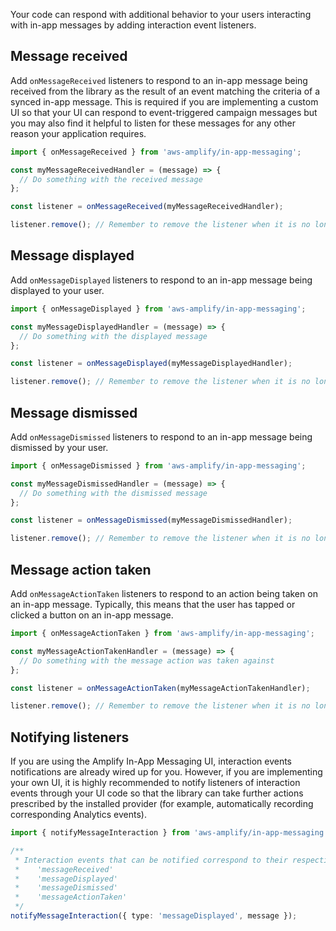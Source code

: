 Your code can respond with additional behavior to your users interacting with in-app messages by adding interaction event listeners.

## Message received

Add `onMessageReceived` listeners to respond to an in-app message being received from the library as the result of an event matching the criteria of a synced in-app message. This is required if you are implementing a custom UI so that your UI can respond to event-triggered campaign messages but you may also find it helpful to listen for these messages for any other reason your application requires.

```js
import { onMessageReceived } from 'aws-amplify/in-app-messaging';

const myMessageReceivedHandler = (message) => {
  // Do something with the received message
};

const listener = onMessageReceived(myMessageReceivedHandler);

listener.remove(); // Remember to remove the listener when it is no longer needed
```

## Message displayed

Add `onMessageDisplayed` listeners to respond to an in-app message being displayed to your user.

```js
import { onMessageDisplayed } from 'aws-amplify/in-app-messaging';

const myMessageDisplayedHandler = (message) => {
  // Do something with the displayed message
};

const listener = onMessageDisplayed(myMessageDisplayedHandler);

listener.remove(); // Remember to remove the listener when it is no longer needed
```

## Message dismissed

Add `onMessageDismissed` listeners to respond to an in-app message being dismissed by your user.

```js
import { onMessageDismissed } from 'aws-amplify/in-app-messaging';

const myMessageDismissedHandler = (message) => {
  // Do something with the dismissed message
};

const listener = onMessageDismissed(myMessageDismissedHandler);

listener.remove(); // Remember to remove the listener when it is no longer needed
```

## Message action taken

Add `onMessageActionTaken` listeners to respond to an action being taken on an in-app message. Typically, this means that the user has tapped or clicked a button on an in-app message.

```js
import { onMessageActionTaken } from 'aws-amplify/in-app-messaging';

const myMessageActionTakenHandler = (message) => {
  // Do something with the message action was taken against
};

const listener = onMessageActionTaken(myMessageActionTakenHandler);

listener.remove(); // Remember to remove the listener when it is no longer needed
```

## Notifying listeners

If you are using the Amplify In-App Messaging UI, interaction events notifications are already wired up for you. However, if you are implementing your own UI, it is highly recommended to notify listeners of interaction events through your UI code so that the library can take further actions prescribed by the installed provider (for example, automatically recording corresponding Analytics events).

```ts
import { notifyMessageInteraction } from 'aws-amplify/in-app-messaging';

/**
 * Interaction events that can be notified correspond to their respective listeners:
 *    'messageReceived'
 *    'messageDisplayed'
 *    'messageDismissed'
 *    'messageActionTaken'
 */
notifyMessageInteraction({ type: 'messageDisplayed', message });
```
